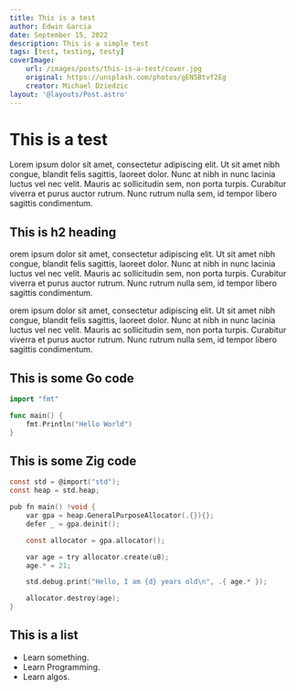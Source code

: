 ```yaml
---
title: This is a test
author: Edwin Garcia
date: September 15, 2022
description: This is a simple test
tags: [test, testing, testy]
coverImage:
    url: /images/posts/this-is-a-test/cover.jpg
    original: https://unsplash.com/photos/gEN5Btvf2Eg
    creator: Michael Dziedzic
layout: '@layouts/Post.astro'
---
```


# This is a test

Lorem ipsum dolor sit amet, consectetur adipiscing elit. Ut sit amet nibh congue, blandit felis sagittis, laoreet dolor. Nunc at nibh in nunc lacinia luctus vel nec velit. Mauris ac sollicitudin sem, non porta turpis. Curabitur viverra et purus auctor rutrum. Nunc rutrum nulla sem, id tempor libero sagittis condimentum.

## This is h2 heading

orem ipsum dolor sit amet, consectetur adipiscing elit. Ut sit amet nibh congue, blandit felis sagittis, laoreet dolor. Nunc at nibh in nunc lacinia luctus vel nec velit. Mauris ac sollicitudin sem, non porta turpis. Curabitur viverra et purus auctor rutrum. Nunc rutrum nulla sem, id tempor libero sagittis condimentum.

orem ipsum dolor sit amet, consectetur adipiscing elit. Ut sit amet nibh congue, blandit felis sagittis, laoreet dolor. Nunc at nibh in nunc lacinia luctus vel nec velit. Mauris ac sollicitudin sem, non porta turpis. Curabitur viverra et purus auctor rutrum. Nunc rutrum nulla sem, id tempor libero sagittis condimentum.

## This is some Go code

```go
import "fmt"

func main() {
    fmt.Println("Hello World")
}
```

## This is some Zig code

```c
const std = @import("std");
const heap = std.heap;

pub fn main() !void {
    var gpa = heap.GeneralPurposeAllocator(.{}){};
    defer _ = gpa.deinit();

    const allocator = gpa.allocator();

    var age = try allocator.create(u8);
    age.* = 21;

    std.debug.print("Hello, I am {d} years old\n", .{ age.* });

    allocator.destroy(age);
}
```

## This is a list

-   Learn something.
-   Learn Programming.
-   Learn algos.
